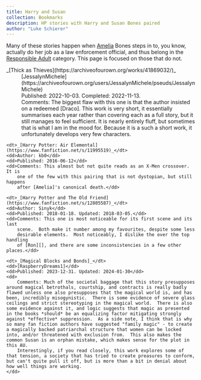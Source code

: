 ```yaml
---
title: Harry and Susan
collection: Bookmarks
description: HP stories with Harry and Susan Bones paired
author: "Luke Schierer"
---
```


Many of these stories happen when [Amelia][] Bones steps in to, you know,
actually do her job as a law enforcement official, and thus belong in the
[Responsible Adult][] category. This page is focused on those that do not.

<dl>
    <dt>_[Thick as Thieves](https://archiveofourown.org/works/41869032/)_</dt>
    <dd>[JessalynMichele](https://archiveofourown.org/users/JessalynMichele/pseuds/JessalynMichele)</dd>
    <dd>Published: 2022-10-03. Completed: 2022-11-13.</dd>
    <dd>
      Comments: The biggest flaw with this one is that the author insisted on a redeemed [Draco].  This work is very short, it essentially summarises each year rather than covering each as a full story, but it still manages to feel sufficient. It is nearly entirely fluff, but sometimes that is what I am in the mood for. Because it is a such a short work, it unfortunately develops very few characters.
    </dd>

    <dt>_[Harry Potter: Air Elemental](https://www.fanfiction.net/s/11995519)_</dt>
    <dd>Author: kb0</dd>
    <dd>Published: 2016-06-12</dd>
    <dd>Comments: This almost but not quite reads as an X-Men crossover.  It is
        one of the few with this pairing that is not dystopian, but still happens
        after [Amelia]'s canonical death.</dd>

    <dt>_[Harry Potter and The Old Friend](https://www.fanfiction.net/s/12805587)_</dt>
    <dd>Author: Sinyk</dd>
    <dd>Published: 2018-01-18. Updated: 2018-03-05.</dd>
    <dd>Comments: This one is most noticeable for its first scene and its last
        scene.  Both make it number among my favourites, despite some less
        desirable elements.  Most noticeably, I dislike the over the top handling
        of [Ron][], and there are some inconsistencies in a few other places.</dd>

    <dt>_[Magical Blocks and Bonds]_</dt>
    <dd>[RaspberryDreams1]</dd>
    <dd>Published: 2023-12-31. Updated: 2024-01-30</dd>
    <dd>
        Comments: Much of the societal baggage that this story presupposes around magical betrothals, courtship, and contracts is really badly flawed unless one also presupposes that the magical world is, and has been, incredibly misogynistic.  There is some evidence of severe glass ceilings and strict stereotyping in the magical world.  There is also some evidence against it, and logic suggests that magic as presented in the books *should* be an equalizing factor mitigating strongly against *effective* suppression.  As a side note, I think that is why so many fan fiction authors have suggested "family magic" - to create a magically backed patriarchal structure that women can be locked into, and/or threatened with exclusion from.  This also makes the common Susan is an orphan mistake, which makes sense for the plot in this AU.
        Interestingly, if you read closely, this work explores some of that tension, a society that has tried to create preasures to conform, but can't quite pull it off, but is more than a bit in denial about how well things are working.
    </dd>

</dl>

[RaspberryDreams1]: https://archiveofourown.org/users/RaspberryDreams1
[Magical Blocks and Bonds]: https://archiveofourown.org/works/52672777/
[Harry]: /harrypedia/people/potter/harry_james/
[Susan]: /harrypedia/people/bones/susan/
[Ron]: /harrypedia/people/weasley/ronald_bilius/
[Responsible Adult]: /bookmarks/responsibleadults/
[Amelia]: /harrypedia/people/bones/amelia_susan/
[Draco]: /harrypedia/people/malfoy/draco_lucius/

